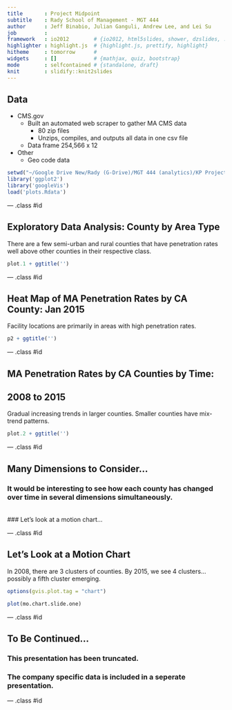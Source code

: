 ```yaml
---
title       : Project Midpoint
subtitle    : Rady School of Management - MGT 444
author      : Jeff Binabio, Julian Ganguli, Andrew Lee, and Lei Su
job         : 
framework   : io2012        # {io2012, html5slides, shower, dzslides, ...}
highlighter : highlight.js  # {highlight.js, prettify, highlight}
hitheme     : tomorrow      # 
widgets     : []            # {mathjax, quiz, bootstrap}
mode        : selfcontained # {standalone, draft}
knit        : slidify::knit2slides
---
```


## Data

- CMS.gov
    + Built an automated web scraper to gather MA CMS data
        + 80 zip files
        + Unzips, compiles, and outputs all data in one csv file
    + Data frame 254,566 x 12

- Other
    + Geo code data

```r
setwd("~/Google Drive New/Rady (G-Drive)/MGT 444 (analytics)/KP Project/plots")
library('ggplot2')
library('googleVis')
load('plots.Rdata')
```

--- .class #id 

## Exploratory Data Analysis: County by Area Type
There are a few semi-urban and rural counties that have penetration rates well above other counties in their respective class.

```r

plot.1 + ggtitle('')

```

--- .class #id 

## Heat Map of MA Penetration Rates by CA County: Jan 2015
Facility locations are primarily in areas with high penetration rates.

```r

p2 + ggtitle('')

```

--- .class #id 

## MA Penetration Rates by CA Counties by Time:<br>
## 2008 to 2015
Gradual increasing trends in larger counties. Smaller counties have mix-trend patterns.

```r

plot.2 + ggtitle('')

```

--- .class #id 

## Many Dimensions to Consider...

### It would be interesting to see how each county has changed over time in several dimensions simultaneously. <br>
<br>
### Let's look at a motion chart... 

--- .class #id 

## Let's Look at a Motion Chart
In 2008, there are 3 clusters of counties. By 2015, we see 4 clusters... possibly a fifth cluster emerging.

```r

options(gvis.plot.tag = "chart")

plot(mo.chart.slide.one)

```

--- .class #id

## To Be Continued...

### This presentation has been truncated.
### The company specific data is included in a seperate presentation. 

--- .class #id
